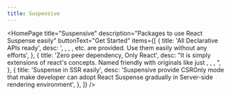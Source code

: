 ```yaml
---
title: Suspensive
---
```



<HomePage
  title="Suspensive"
  description="Packages to use React Suspense easily"
  buttonText="Get Started"
  items={[
    {
      title: 'All Declarative APIs ready',
      desc: '<Suspense/>, <ErrorBoundary/>, <ErrorBoundaryGroup/>, <AsyncBoundary/>, etc. are provided. Use them easily without any efforts',
    },
    {
      title: 'Zero peer dependency, Only React',
      desc: "It is simply extensions of react's concepts. Named friendly with originals like just <Suspense/>, <ErrorBoundary/>, <ErrorBoundaryGroup/>, <AsyncBoundary/>",
    },
    {
      title: 'Suspense in SSR easily',
      desc: 'Suspensive provide CSROnly mode that make developer can adopt React Suspense gradually in Server-side rendering environment',
    },
  ]}
/>
